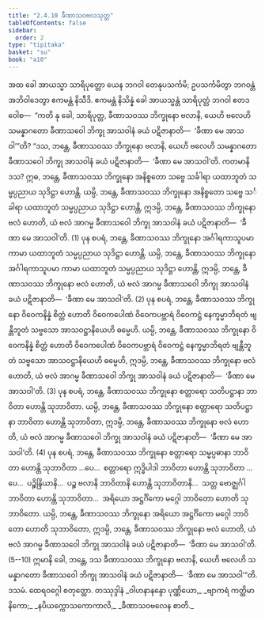 ```yaml
---
title: "2.4.10 ခီဏာသဝဗလသုတ္တ"
tableOfContents: false
sidebar:
  order: 2
type: "tipitaka"
basket: "su"
book: "a10"
---
```



<DynamicBreadcrumb />

<Division number="90" book="a10">

<Paragraph number="760" book="a10">
အထ ခေါ အာယသ္မာ သာရိပုတ္တော ယေန ဘဂဝါ တေနုပသင်္ကမိ; ဥပသင်္ကမိတွာ ဘဂဝန္တံ အဘိဝါဒေတွာ ဧကမန္တံ နိသီဒိ. ဧကမန္တံ နိသိန္နံ ခေါ အာယသ္မန္တံ သာရိပုတ္တံ ဘဂဝါ ဧတဒဝေါစ—  “ကတိ နု ခေါ, သာရိပုတ္တ, ခီဏာသဝဿ ဘိက္ခုနော ဗလာနိ, ယေဟိ ဗလေဟိ သမန္နာဂတော ခီဏာသဝေါ ဘိက္ခု အာသဝါနံ ခယံ ပဋိဇာနာတိ—  ‘ခီဏာ မေ အာသဝါ’”တိ?
</Paragraph>

<Paragraph number="761" book="a10">
“ဒသ, ဘန္တေ, ခီဏာသဝဿ ဘိက္ခုနော ဗလာနိ, ယေဟိ ဗလေဟိ သမန္နာဂတော ခီဏာသဝေါ ဘိက္ခု အာသဝါနံ ခယံ ပဋိဇာနာတိ—  ‘ခီဏာ မေ အာသဝါ’တိ. ကတမာနိ ဒသ? ဣဓ, ဘန္တေ, ခီဏာသဝဿ ဘိက္ခုနော အနိစ္စတော သဗ္ဗေ သင်္ခါရာ ယထာဘူတံ သမ္မပ္ပညာယ သုဒိဋ္ဌာ ဟောန္တိ. ယမ္ပိ, ဘန္တေ, ခီဏာသဝဿ ဘိက္ခုနော အနိစ္စတော သဗ္ဗေ သင်္ခါရာ ယထာဘူတံ သမ္မပ္ပညာယ သုဒိဋ္ဌာ ဟောန္တိ, ဣဒမ္ပိ, ဘန္တေ, ခီဏာသဝဿ ဘိက္ခုနော ဗလံ ဟောတိ, ယံ ဗလံ အာဂမ္မ ခီဏာသဝေါ ဘိက္ခု အာသဝါနံ ခယံ ပဋိဇာနာတိ—  ‘ခီဏာ မေ အာသဝါ’တိ. (1)
</Paragraph>

<Paragraph number="762" book="a10">
ပုန စပရံ, ဘန္တေ, ခီဏာသဝဿ ဘိက္ခုနော အင်္ဂါရကာသူပမာ ကာမာ ယထာဘူတံ သမ္မပ္ပညာယ သုဒိဋ္ဌာ ဟောန္တိ. ယမ္ပိ, ဘန္တေ, ခီဏာသဝဿ ဘိက္ခုနော အင်္ဂါရကာသူပမာ ကာမာ ယထာဘူတံ သမ္မပ္ပညာယ သုဒိဋ္ဌာ ဟောန္တိ, ဣဒမ္ပိ, ဘန္တေ, ခီဏာသဝဿ ဘိက္ခုနော ဗလံ ဟောတိ, ယံ ဗလံ အာဂမ္မ ခီဏာသဝေါ ဘိက္ခု အာသဝါနံ ခယံ ပဋိဇာနာတိ—  ‘ခီဏာ မေ အာသဝါ’တိ. (2)
</Paragraph>

<Paragraph number="763" book="a10">
ပုန စပရံ, ဘန္တေ, ခီဏာသဝဿ ဘိက္ခုနော ဝိဝေကနိန္နံ စိတ္တံ ဟောတိ ဝိဝေကပေါဏံ ဝိဝေကပဗ္ဘာရံ ဝိဝေကဋ္ဌံ နေက္ခမ္မာဘိရတံ ဗျန္တီဘူတံ သဗ္ဗသော အာသဝဋ္ဌာနိယေဟိ ဓမ္မေဟိ. ယမ္ပိ, ဘန္တေ, ခီဏာသဝဿ ဘိက္ခုနော ဝိဝေကနိန္နံ စိတ္တံ ဟောတိ ဝိဝေကပေါဏံ ဝိဝေကပဗ္ဘာရံ ဝိဝေကဋ္ဌံ နေက္ခမ္မာဘိရတံ ဗျန္တီဘူတံ သဗ္ဗသော အာသဝဋ္ဌာနိယေဟိ ဓမ္မေဟိ, ဣဒမ္ပိ, ဘန္တေ, ခီဏာသဝဿ ဘိက္ခုနော ဗလံ ဟောတိ, ယံ ဗလံ အာဂမ္မ ခီဏာသဝေါ ဘိက္ခု အာသဝါနံ ခယံ ပဋိဇာနာတိ—  ‘ခီဏာ မေ အာသဝါ’တိ. (3)
</Paragraph>

<Paragraph number="764" book="a10">
ပုန စပရံ, ဘန္တေ, ခီဏာသဝဿ ဘိက္ခုနော စတ္တာရော သတိပဋ္ဌာနာ ဘာဝိတာ ဟောန္တိ သုဘာဝိတာ. ယမ္ပိ, ဘန္တေ, ခီဏာသဝဿ ဘိက္ခုနော စတ္တာရော သတိပဋ္ဌာနာ ဘာဝိတာ ဟောန္တိ သုဘာဝိတာ, ဣဒမ္ပိ, ဘန္တေ, ခီဏာသဝဿ ဘိက္ခုနော ဗလံ ဟောတိ, ယံ ဗလံ အာဂမ္မ ခီဏာသဝေါ ဘိက္ခု အာသဝါနံ ခယံ ပဋိဇာနာတိ—  ‘ခီဏာ မေ အာသဝါ’တိ. (4)
</Paragraph>

<Paragraph number="765" book="a10">
ပုန စပရံ, ဘန္တေ, ခီဏာသဝဿ ဘိက္ခုနော စတ္တာရော သမ္မပ္ပဓာနာ ဘာဝိတာ ဟောန္တိ သုဘာဝိတာ …ပေ…  စတ္တာရော ဣဒ္ဓိပါဒါ ဘာဝိတာ ဟောန္တိ သုဘာဝိတာ …ပေ…  ပဉ္စိန္ဒြိယာနိ…  ပဉ္စ ဗလာနိ ဘာဝိတာနိ ဟောန္တိ သုဘာဝိတာနိ…  သတ္တ ဗောဇ္ဈင်္ဂါ ဘာဝိတာ ဟောန္တိ သုဘာဝိတာ…  အရိယော အဋ္ဌင်္ဂိကော မဂ္ဂေါ ဘာဝိတော ဟောတိ သုဘာဝိတော. ယမ္ပိ, ဘန္တေ, ခီဏာသဝဿ ဘိက္ခုနော အရိယော အဋ္ဌင်္ဂိကော မဂ္ဂေါ ဘာဝိတော ဟောတိ သုဘာဝိတော, ဣဒမ္ပိ, ဘန္တေ, ခီဏာသဝဿ ဘိက္ခုနော ဗလံ ဟောတိ, ယံ ဗလံ အာဂမ္မ ခီဏာသဝေါ ဘိက္ခု အာသဝါနံ ခယံ ပဋိဇာနာတိ—  ‘ခီဏာ မေ အာသဝါ’တိ. (5--10)
</Paragraph>

<Paragraph number="766" book="a10">
ဣမာနိ ခေါ, ဘန္တေ, ဒသ ခီဏာသဝဿ ဘိက္ခုနော ဗလာနိ, ယေဟိ ဗလေဟိ သမန္နာဂတော ခီဏာသဝေါ ဘိက္ခု အာသဝါနံ ခယံ ပဋိဇာနာတိ—  ‘ခီဏာ မေ အာသဝါ’”တိ.

</Paragraph>
</Division>

<Paragraph number="767" type="center" book="a10">
ဒသမံ.



</Paragraph>

<Paragraph number="768" type="center" book="a10">
ထေရဝဂ္ဂေါ စတုတ္ထော.



</Paragraph>

<Paragraph number="769" type="center" book="a10">
တဿုဒ္ဒါနံ


</Paragraph>

<Paragraph number="770" type="verses" book="a10">
_ဝါဟနာနန္ဒော ပုဏ္ဏိယော,_  
_ဗျာကရံ ကတ္ထိမာနိကော;_  
_နပိယက္ကောသကောကာလိ,_  
_ခီဏာသဝဗလေန စာတိ._
</Paragraph>